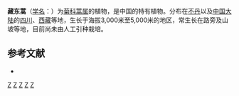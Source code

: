 {{Speciesbox
| taxon = Artemisia vexans
| binomial_authority = Pamp.
}}

'''藏东蒿'''（[[学名|学名]]：{{lang|la|''Artemisia vexans''}}）为[[菊科|菊科]][[蒿属|蒿属]]的植物，是中国的特有植物。分布在[[不丹|不丹]]以及[[中国大陆|中国大陆]]的[[四川|四川]]、[[西藏|西藏]]等地，生长于海拔3,000米至5,000米的地区，常生长在路旁及山坡等地，目前尚未由人工引种栽培。

== 参考文献 ==
<div class="references-small">
* {{cite web| url =http://www.bioinfo.cn/db05/KmzwSpecies.php?action=view&id=3250| title =藏东蒿| work =《中国高等植物数据库全库》| publisher =中国科学院微生物研究所| author =昆明植物研究所| accessdate =2009-02-24| deadurl =yes| archiveurl =https://web.archive.org/web/20160305082338/http://www.bioinfo.cn/db05/KmzwSpecies.php?action=view&id=3250| archivedate =2016-03-05}}
</div>

{{taxonbar}}
[[Category:蒿属|Z]]
[[Category:_中国特有植物|Z]]
[[Category:不丹植物|Z]]
[[Category:_四川植物|Z]]
[[Category:_西藏植物|Z]]